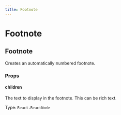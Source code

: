 ```yaml
---
title: Footnote
---
```

# Footnote

## Footnote

Creates an automatically numbered footnote.

### Props

#### children

The text to display in the footnote. This can be rich text.

Type: `React.ReactNode`

